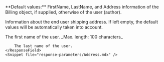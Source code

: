 <ResponseField name="Shipping" type="object">
  **Default values:** FirstName, LastName, and Address information of the Billing object, if supplied, otherwise of the user (author).

  Information about the end user shipping address. If left empty, the default values will be automatically taken into account.

  <Expandable title="ShippingChildren">
    <ResponseField name="FirstName" type="string">
        The first name of the user.
    </ResponseField>    
    <ResponseField name="LastName" type="string">
        _Max. length: 100 characters_

        The last name of the user.
    </ResponseField>
    <Snippet file="response-parameters/Address.mdx" />
  </Expandable>
</ResponseField>